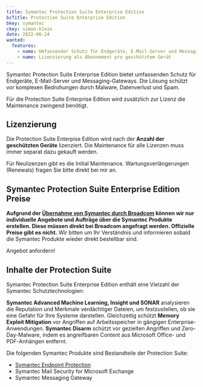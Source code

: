 ```yaml
---
title: Symantec Protection Suite Enterprise Edition
bcTitle: Protection Suite Enterprise Edition
bkey: symantec
ckey: simon-klein
date: 2022-06-24
wanted:
  features:
    - name: Umfassender Schutz für Endgeräte, E-Mail-Server und Messaging-Gateways
    - name: Lizenzierung als Abonnement pro geschütztem Gerät
---
```




<Intro>

  Symantec Protection Suite Enterprise Edition bietet umfassenden Schutz für Endgeräte, E-Mail-Server und Messaging-Gateways. Die Lösung schützt vor komplexen Bedrohungen durch Malware, Datenverlust und Spam.

  Für die Protection Suite Enterprise Edition wird zusätzlich zur Lizenz die Maintenance zwingend benötigt.



</Intro>

<TOC />



## Lizenzierung

  Die Protection Suite Enterpise Edition wird nach der **Anzahl der geschützten Geräte** lizenziert. Die Maintenance für alle Lizenzen muss immer separat dazu gekauft werden.

  Für Neulizenzen gibt es die Initial Maintenance. Wartungsverlängerungen (Renewals) fragen Sie bitte direkt bei mir an.



## Symantec Protection Suite Enterprise Edition Preise



<Info>

 **Aufgrund der [Übernahme von Symantec durch Broadcom](https://www.connect-professional.de/security/broadcom-kauft-enterprise-business-von-symantec.298161.html) können wir nur individuelle Angebote und Aufträge über die Symantec Produkte erstellen. Diese müssen direkt bei Broadcom angefragt werden. Offizielle Preise gibt es nicht.** Wir bitten um Ihr Verständnis und informieren sobald die Symantec Produkte wieder direkt bestellbar sind.

 Angebot anfordern!

</Info>



## Inhalte der Protection Suite

 Symantec Protection Suite Enterprise Edition enthält eine Vielzahl der Symantec Schutztechnologien:

 **Symantec Advanced Machine Learning, Insight und SONAR** analysieren die Reputation und Merkmale verdächtiger Dateien, um festzustellen, ob sie eine Gefahr für Ihre Systeme darstellen. Gleichzeitig schützt **Memory Exploit Mitigation** vor Angriffen auf Arbeitsspeicher in gängigen Enterprise-Anwendungen. **Symantec Disarm** schützt vor gezielten Angriffen und Zero-Day-Malware, indem es angreifbaren Content aus Microsoft Office- und PDF-Anhängen entfernt.

 Die folgenden Symantec Produkte sind Bestandteile der Protection Suite:

 - [Symantec Endpoint Protection](/hersteller/symantec/endpoint-protection-14/)
 - Symantec Mail Security for Microsoft Exchange
 - Symantec Messaging Gateway

